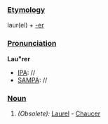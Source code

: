 ===[[Etymology]]===
laur(el) + [[-er]]
===[[Pronunciation]]===
'''Lau"rer'''
*[[IPA]]: //
*[[SAMPA]]: //
===[[Noun]]===
#''(Obsolete):'' [[Laurel]] - [[Chaucer]]